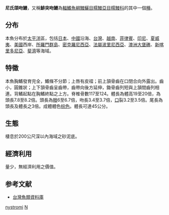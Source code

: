 {{expand|time=2012-04-29T23:56:21+00:00}}
{{expert-subject|time=2012-04-29T23:56:21+00:00}}
{{Speciesbox
| genus = Gnathophis
| species = nystromi
| status = LC
| status_system = iucn3.1
| authority = [[Jordan|Jordan]] & [[Snyder|Snyder]], 1901
| synonyms = *''Gnathophis nystromi''<br /><small>Jordan & Snyder, 1901</small>
*''Leptocephalus nystromi''<br /><small>Jordan & Snyder, 1901</small>
*''Rhynchocymba nystromi''<br /><small>Jordan & Snyder, 1901</small>
*''Rhynchocymba nystromi nystromi''<br /><small>Jordan & Snyder, 1901</small>
}}

'''尼氏頜吻鰻'''，又稱'''鯡突吻鰻'''為[[輻鰭魚綱|輻鰭魚綱]][[鰻鱺目|鰻鱺目]][[糯鰻亞目|糯鰻亞目]][[糯鰻科|糯鰻科]]的其中一個[[種|種]]。

==分布==
本魚分布於[[太平洋|太平洋]]區，包括[[日本|日本]]、[[中國|中國]]沿海、[[台灣|台灣]]、[[越南|越南]]、[[菲律賓|菲律賓]]、[[印尼|印尼]]、[[夏威夷|夏威夷]]、[[美國|美國]]西岸、[[所羅門群島|所羅門群島]]、[[密克羅尼西亞|密克羅尼西亞]]、[[法屬波里尼西亞|法屬波里尼西亞]]、[[澳洲|澳洲]][[大堡礁|大堡礁]]、[[新喀里多尼亞|新喀里多尼亞]]、[[斐濟|斐濟]]等海域。

==特徵==
本魚胸鰭發育完全，鰭條不分節；上唇有皮褶；前上頷骨齒在口閉合向外露出。齒小，圓錐狀；上下頷骨齒呈齒帶，齒帶向後方延伸，鋤骨齒列短與上頷間齒列相連。背鰭起點在胸鰭終點之上方。脊椎骨數117至124。體長為體高19至20倍，為頭長7.8至8.2倍。頭長為[[眼|眼]]6至6.7倍，吻長3.4至3.7倍，[[口|口]]裂3.2至3.5倍。尾長為頭長及體長之3倍。成體體色[[棕色|棕色]]。體長可達45公分。

==生態==
棲息於200公尺深以內海域之砂泥底。

==經濟利用==
量少，無經濟利用之價值。

==参考文献==
*[http://fishdb.sinica.edu.tw/ 台灣魚類資料庫] {{Wayback|url=http://fishdb.sinica.edu.tw/ |date=20160304193340 }}
{{Taxonbar|from=Q6676052}}

[[Category:頜吻鰻屬|nystromi]]
[[Category:1901年描述的鱼类|N]]